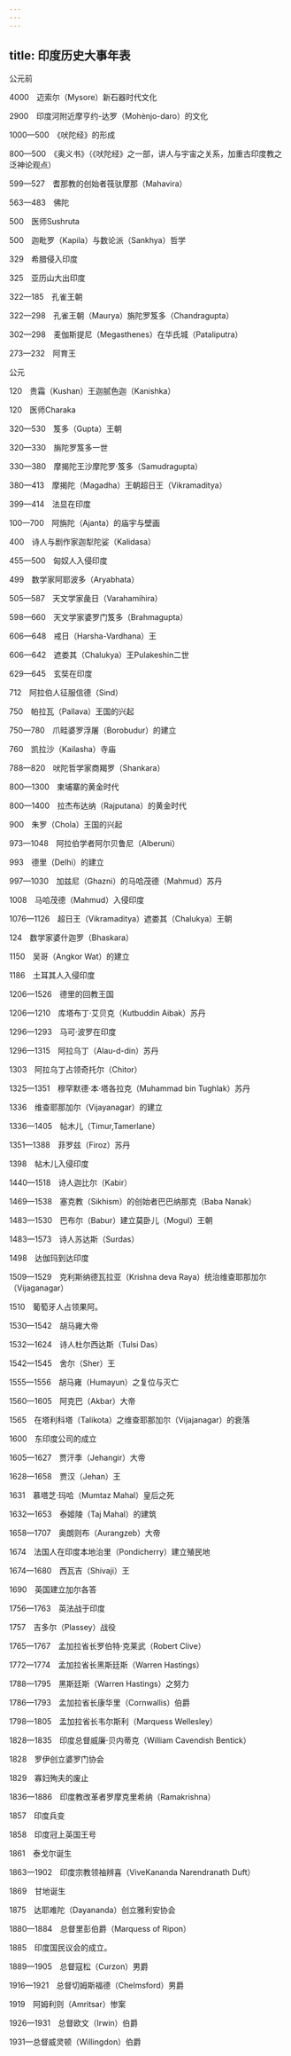 ```yaml
---
---
---
```

title: 印度历史大事年表
---




公元前

4000　迈索尔（Mysore）新石器时代文化

2900　印度河附近摩亨约-达罗（Mohènjo-daro）的文化

1000—500　《吠陀经》的形成

800—500　《奥义书》（《吠陀经》之一部，讲人与宇宙之关系，加重古印度教之泛神论观点）

599—527　耆那教的创始者筏驮摩那（Mahavira）

563—483　佛陀

500　医师Sushruta

500　迦毗罗（Kapila）与数论派（Sankhya）哲学

329　希腊侵入印度

325　亚历山大出印度

322—185　孔雀王朝

322—298　孔雀王朝（Maurya）旃陀罗笈多（Chandragupta）

302—298　麦伽斯提尼（Megasthenes）在华氏城（Pataliputra）

273—232　阿育王

公元

120　贵霜（Kushan）王迦腻色迦（Kanishka）

120　医师Charaka

320—530　笈多（Gupta）王朝

320—330　旃陀罗笈多一世

330—380　摩揭陀王沙摩陀罗·笈多（Samudragupta）

380—413　摩揭陀（Magadha）王朝超日王（Vikramaditya）

399—414　法显在印度

100—700　阿旃陀（Ajanta）的庙宇与壁画

400　诗人与剧作家迦犁陀娑（Kalidasa）

455—500　匈奴人入侵印度

499　数学家阿耶波多（Aryabhata）

505—587　天文学家彘日（Varahamihira）

598—660　天文学家婆罗门笈多（Brahmagupta）

606—648　戒日（Harsha-Vardhana）王

606—642　遮娄其（Chalukya）王Pulakeshin二世

629—645　玄奘在印度

712　阿拉伯人征服信德（Sind）

750　帕拉瓦（Pallava）王国的兴起

750—780　爪畦婆罗浮屠（Borobudur）的建立

760　凯拉沙（Kailasha）寺庙

788—820　吠陀哲学家商羯罗（Shankara）

800—1300　柬埔寨的黄金时代

800—1400　拉杰布达纳（Rajputana）的黄金时代

900　朱罗（Chola）王国的兴起

973—1048　阿拉伯学者阿尔贝鲁尼（Alberuni）

993　德里（Delhi）的建立

997—1030　加兹尼（Ghazni）的马哈茂德（Mahmud）苏丹

1008　马哈茂德（Mahmud）入侵印度

1076—1126　超日王（Vikramaditya）遮娄其（Chalukya）王朝

124　数学家婆什迦罗（Bhaskara）

1150　吴哥（Angkor Wat）的建立

1186　土耳其人入侵印度

1206—1526　德里的回教王国

1206—1210　库塔布丁·艾贝克（Kutbuddin Aibak）苏丹

1296—1293　马可·波罗在印度

1296—1315　阿拉乌丁（Alau-d-din）苏丹

1303　阿拉乌丁占领奇托尔（Chitor）

1325—1351　穆罕默德·本·塔各拉克（Muhammad bin Tughlak）苏丹

1336　维查耶那加尔（Vijayanagar）的建立

1336—1405　帖木儿（Timur,Tamerlane）

1351—1388　菲罗兹（Firoz）苏丹

1398　帖木儿入侵印度

1440—1518　诗人迦比尔（Kabir）

1469—1538　塞克教（Sikhism）的创始者巴巴纳那克（Baba Nanak）

1483—1530　巴布尔（Babur）建立莫卧儿（Mogul）王朝

1483—1573　诗人苏达斯（Surdas）

1498　达伽玛到达印度

1509—1529　克利斯纳德瓦拉亚（Krishna deva Raya）统治维查耶那加尔（Vijaganagar）

1510　葡萄牙人占领果阿。

1530—1542　胡马雍大帝

1532—1624　诗人杜尔西达斯（Tulsi Das）

1542—1545　舍尔（Sher）王

1555—1556　胡马雍（Humayun）之复位与灭亡

1560—1605　阿克巴（Akbar）大帝

1565　在塔利科塔（Talikota）之维查耶那加尔（Vijajanagar）的衰落

1600　东印度公司的成立

1605—1627　贾汗季（Jehangir）大帝

1628—1658　贾汉（Jehan）王

1631　慕塔芝·玛哈（Mumtaz Mahal）皇后之死

1632—1653　泰姬陵（Taj Mahal）的建筑

1658—1707　奥朗则布（Aurangzeb）大帝

1674　法国人在印度本地治里（Pondicherry）建立殖民地

1674—1680　西瓦吉（Shivaji）王

1690　英国建立加尔各答

1756—1763　英法战于印度

1757　吉多尔（Plassey）战役

1765—1767　孟加拉省长罗伯特·克莱武（Robert Clive）

1772—1774　孟加拉省长黑斯廷斯（Warren Hastings）

1788—1795　黑斯廷斯（Warren Hastings）之努力

1786—1793　孟加拉省长康华里（Cornwallis）伯爵

1798—1805　孟加拉省长韦尔斯利（Marquess Wellesley）

1828—1835　印度总督威廉·贝内蒂克（William Cavendish Bentick）

1828　罗伊创立婆罗门协会

1829　寡妇殉夫的废止

1836—1886　印度教改革者罗摩克里希纳（Ramakrishna）

1857　印度兵变

1858　印度冠上英国王号

1861　泰戈尔诞生

1863—1902　印度宗教领袖辨喜（ViveKananda Narendranath Duft）

1869　甘地诞生

1875　达耶难陀（Dayananda）创立雅利安协会

1880—1884　总督里彭伯爵（Marquess of Ripon）

1885　印度国民议会的成立。

1889—1905　总督寇松（Curzon）男爵

1916—1921　总督切姆斯福德（Chelmsford）男爵

1919　阿姆利则（Amritsar）惨案

1926—1931　总督欧文（Irwin）伯爵

1931—总督威灵顿（Willingdon）伯爵